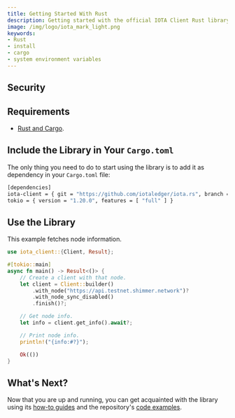 ```yaml
---
title: Getting Started With Rust
description: Getting started with the official IOTA Client Rust library.
image: /img/logo/iota_mark_light.png
keywords:
- Rust
- install
- cargo
- system environment variables
---
```




## Security

<WarningPasswordStorage/>

## Requirements

* [Rust and Cargo](https://doc.rust-lang.org/cargo/getting-started/installation.html).

## Include the Library in Your `Cargo.toml`

The only thing you need to do to start using the library is to add it as dependency in your `Cargo.toml` file:

```bash
[dependencies]
iota-client = { git = "https://github.com/iotaledger/iota.rs", branch = "develop" }
tokio = { version = "1.20.0", features = [ "full" ] }
```

## Use the Library

This example fetches node information.

```rust
use iota_client::{Client, Result};

#[tokio::main]
async fn main() -> Result<()> {
    // Create a client with that node.
    let client = Client::builder()
        .with_node("https://api.testnet.shimmer.network")?
        .with_node_sync_disabled()
        .finish()?;

    // Get node info.
    let info = client.get_info().await?;

    // Print node info.
    println!("{info:#?}");

    Ok(())
}
```

## What's Next?

Now that you are up and running, you can get acquainted with the library using
its [how-to guides](../how_tos/00_run_how_tos.mdx) and the
repository's [code examples](https://github.com/iotaledger/iota.rs/tree/develop/examples).
